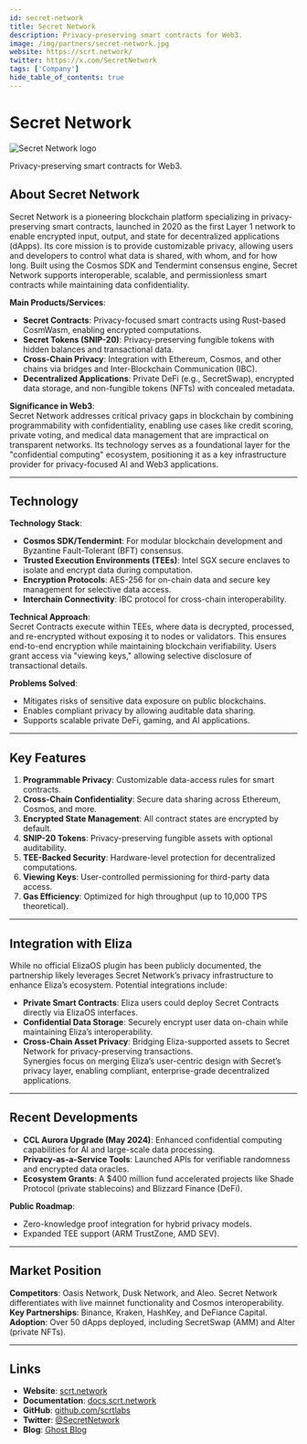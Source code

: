 ```yaml
---
id: secret-network
title: Secret Network
description: Privacy-preserving smart contracts for Web3.
image: /img/partners/secret-network.jpg
website: https://scrt.network/
twitter: https://x.com/SecretNetwork
tags: ['Company']
hide_table_of_contents: true
---
```


# Secret Network

<div className="partner-logo">
  <img src="/img/partners/secret-network.jpg" alt="Secret Network logo" />
</div>

Privacy-preserving smart contracts for Web3.

## About Secret Network

Secret Network is a pioneering blockchain platform specializing in privacy-preserving smart contracts, launched in 2020 as the first Layer 1 network to enable encrypted input, output, and state for decentralized applications (dApps). Its core mission is to provide customizable privacy, allowing users and developers to control what data is shared, with whom, and for how long. Built using the Cosmos SDK and Tendermint consensus engine, Secret Network supports interoperable, scalable, and permissionless smart contracts while maintaining data confidentiality.

**Main Products/Services**:

- **Secret Contracts**: Privacy-focused smart contracts using Rust-based CosmWasm, enabling encrypted computations.
- **Secret Tokens (SNIP-20)**: Privacy-preserving fungible tokens with hidden balances and transactional data.
- **Cross-Chain Privacy**: Integration with Ethereum, Cosmos, and other chains via bridges and Inter-Blockchain Communication (IBC).
- **Decentralized Applications**: Private DeFi (e.g., SecretSwap), encrypted data storage, and non-fungible tokens (NFTs) with concealed metadata.

**Significance in Web3**:  
Secret Network addresses critical privacy gaps in blockchain by combining programmability with confidentiality, enabling use cases like credit scoring, private voting, and medical data management that are impractical on transparent networks. Its technology serves as a foundational layer for the "confidential computing" ecosystem, positioning it as a key infrastructure provider for privacy-focused AI and Web3 applications.

---

## Technology

**Technology Stack**:

- **Cosmos SDK/Tendermint**: For modular blockchain development and Byzantine Fault-Tolerant (BFT) consensus.
- **Trusted Execution Environments (TEEs)**: Intel SGX secure enclaves to isolate and encrypt data during computation.
- **Encryption Protocols**: AES-256 for on-chain data and secure key management for selective data access.
- **Interchain Connectivity**: IBC protocol for cross-chain interoperability.

**Technical Approach**:  
Secret Contracts execute within TEEs, where data is decrypted, processed, and re-encrypted without exposing it to nodes or validators. This ensures end-to-end encryption while maintaining blockchain verifiability. Users grant access via "viewing keys," allowing selective disclosure of transactional details.

**Problems Solved**:

- Mitigates risks of sensitive data exposure on public blockchains.
- Enables compliant privacy by allowing auditable data sharing.
- Supports scalable private DeFi, gaming, and AI applications.

---

## Key Features

1. **Programmable Privacy**: Customizable data-access rules for smart contracts.
2. **Cross-Chain Confidentiality**: Secure data sharing across Ethereum, Cosmos, and more.
3. **Encrypted State Management**: All contract states are encrypted by default.
4. **SNIP-20 Tokens**: Privacy-preserving fungible assets with optional auditability.
5. **TEE-Backed Security**: Hardware-level protection for decentralized computations.
6. **Viewing Keys**: User-controlled permissioning for third-party data access.
7. **Gas Efficiency**: Optimized for high throughput (up to 10,000 TPS theoretical).

---

## Integration with Eliza

While no official ElizaOS plugin has been publicly documented, the partnership likely leverages Secret Network’s privacy infrastructure to enhance Eliza’s ecosystem. Potential integrations include:

- **Private Smart Contracts**: Eliza users could deploy Secret Contracts directly via ElizaOS interfaces.
- **Confidential Data Storage**: Securely encrypt user data on-chain while maintaining Eliza’s interoperability.
- **Cross-Chain Asset Privacy**: Bridging Eliza-supported assets to Secret Network for privacy-preserving transactions.  
  Synergies focus on merging Eliza’s user-centric design with Secret’s privacy layer, enabling compliant, enterprise-grade decentralized applications.

---

## Recent Developments

- **CCL Aurora Upgrade (May 2024)**: Enhanced confidential computing capabilities for AI and large-scale data processing.
- **Privacy-as-a-Service Tools**: Launched APIs for verifiable randomness and encrypted data oracles.
- **Ecosystem Grants**: A $400 million fund accelerated projects like Shade Protocol (private stablecoins) and Blizzard Finance (DeFi).

**Public Roadmap**:

- Zero-knowledge proof integration for hybrid privacy models.
- Expanded TEE support (ARM TrustZone, AMD SEV).

---

## Market Position

**Competitors**: Oasis Network, Dusk Network, and Aleo. Secret Network differentiates with live mainnet functionality and Cosmos interoperability.  
**Key Partnerships**: Binance, Kraken, HashKey, and DeFiance Capital.  
**Adoption**: Over 50 dApps deployed, including SecretSwap (AMM) and Alter (private NFTs).

---

## Links

- **Website**: [scrt.network](https://scrt.network/)
- **Documentation**: [docs.scrt.network](https://docs.scrt.network/)
- **GitHub**: [github.com/scrtlabs](https://github.com/scrtlabs)
- **Twitter**: [@SecretNetwork](https://x.com/SecretNetwork)
- **Blog**: [Ghost Blog](https://ghost.scrt.network/)
